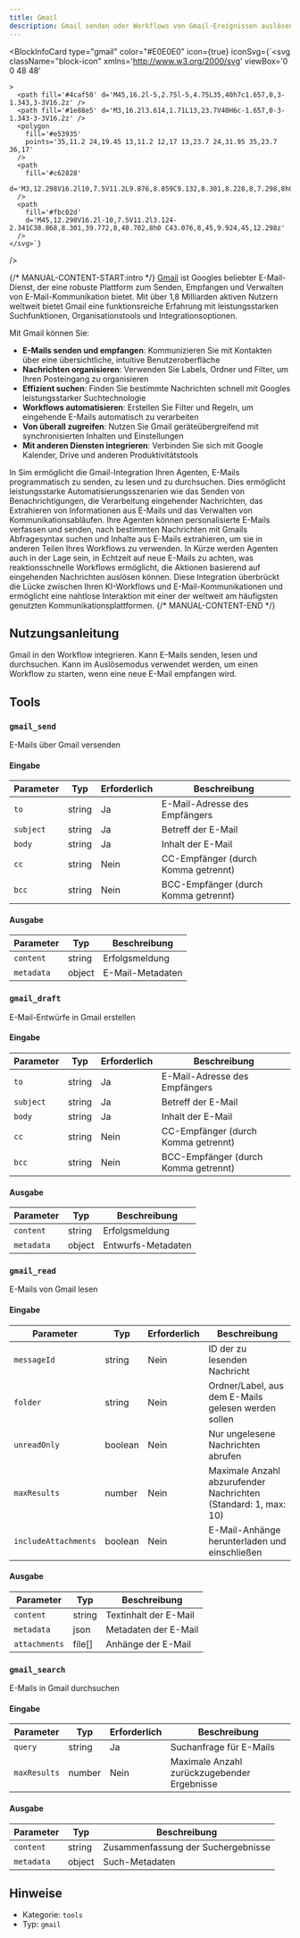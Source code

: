 ```yaml
---
title: Gmail
description: Gmail senden oder Workflows von Gmail-Ereignissen auslösen
---
```



<BlockInfoCard 
  type="gmail"
  color="#E0E0E0"
  icon={true}
  iconSvg={`<svg className="block-icon"
      xmlns='http://www.w3.org/2000/svg'
      viewBox='0 0 48 48'
      
      
      
    >
      <path fill='#4caf50' d='M45,16.2l-5,2.75l-5,4.75L35,40h7c1.657,0,3-1.343,3-3V16.2z' />
      <path fill='#1e88e5' d='M3,16.2l3.614,1.71L13,23.7V40H6c-1.657,0-3-1.343-3-3V16.2z' />
      <polygon
        fill='#e53935'
        points='35,11.2 24,19.45 13,11.2 12,17 13,23.7 24,31.95 35,23.7 36,17'
      />
      <path
        fill='#c62828'
        d='M3,12.298V16.2l10,7.5V11.2L9.876,8.859C9.132,8.301,8.228,8,7.298,8h0C4.924,8,3,9.924,3,12.298z'
      />
      <path
        fill='#fbc02d'
        d='M45,12.298V16.2l-10,7.5V11.2l3.124-2.341C38.868,8.301,39.772,8,40.702,8h0 C43.076,8,45,9.924,45,12.298z'
      />
    </svg>`}
/>

{/* MANUAL-CONTENT-START:intro */}
[Gmail](https://gmail.com) ist Googles beliebter E-Mail-Dienst, der eine robuste Plattform zum Senden, Empfangen und Verwalten von E-Mail-Kommunikation bietet. Mit über 1,8 Milliarden aktiven Nutzern weltweit bietet Gmail eine funktionsreiche Erfahrung mit leistungsstarken Suchfunktionen, Organisationstools und Integrationsoptionen.

Mit Gmail können Sie:

- **E-Mails senden und empfangen**: Kommunizieren Sie mit Kontakten über eine übersichtliche, intuitive Benutzeroberfläche
- **Nachrichten organisieren**: Verwenden Sie Labels, Ordner und Filter, um Ihren Posteingang zu organisieren
- **Effizient suchen**: Finden Sie bestimmte Nachrichten schnell mit Googles leistungsstarker Suchtechnologie
- **Workflows automatisieren**: Erstellen Sie Filter und Regeln, um eingehende E-Mails automatisch zu verarbeiten
- **Von überall zugreifen**: Nutzen Sie Gmail geräteübergreifend mit synchronisierten Inhalten und Einstellungen
- **Mit anderen Diensten integrieren**: Verbinden Sie sich mit Google Kalender, Drive und anderen Produktivitätstools

In Sim ermöglicht die Gmail-Integration Ihren Agenten, E-Mails programmatisch zu senden, zu lesen und zu durchsuchen. Dies ermöglicht leistungsstarke Automatisierungsszenarien wie das Senden von Benachrichtigungen, die Verarbeitung eingehender Nachrichten, das Extrahieren von Informationen aus E-Mails und das Verwalten von Kommunikationsabläufen. Ihre Agenten können personalisierte E-Mails verfassen und senden, nach bestimmten Nachrichten mit Gmails Abfragesyntax suchen und Inhalte aus E-Mails extrahieren, um sie in anderen Teilen Ihres Workflows zu verwenden. In Kürze werden Agenten auch in der Lage sein, in Echtzeit auf neue E-Mails zu achten, was reaktionsschnelle Workflows ermöglicht, die Aktionen basierend auf eingehenden Nachrichten auslösen können. Diese Integration überbrückt die Lücke zwischen Ihren KI-Workflows und E-Mail-Kommunikationen und ermöglicht eine nahtlose Interaktion mit einer der weltweit am häufigsten genutzten Kommunikationsplattformen.
{/* MANUAL-CONTENT-END */}

## Nutzungsanleitung

Gmail in den Workflow integrieren. Kann E-Mails senden, lesen und durchsuchen. Kann im Auslösemodus verwendet werden, um einen Workflow zu starten, wenn eine neue E-Mail empfangen wird.

## Tools

### `gmail_send`

E-Mails über Gmail versenden

#### Eingabe

| Parameter | Typ | Erforderlich | Beschreibung |
| --------- | ---- | -------- | ----------- |
| `to` | string | Ja | E-Mail-Adresse des Empfängers |
| `subject` | string | Ja | Betreff der E-Mail |
| `body` | string | Ja | Inhalt der E-Mail |
| `cc` | string | Nein | CC-Empfänger \(durch Komma getrennt\) |
| `bcc` | string | Nein | BCC-Empfänger \(durch Komma getrennt\) |

#### Ausgabe

| Parameter | Typ | Beschreibung |
| --------- | ---- | ----------- |
| `content` | string | Erfolgsmeldung |
| `metadata` | object | E-Mail-Metadaten |

### `gmail_draft`

E-Mail-Entwürfe in Gmail erstellen

#### Eingabe

| Parameter | Typ | Erforderlich | Beschreibung |
| --------- | ---- | -------- | ----------- |
| `to` | string | Ja | E-Mail-Adresse des Empfängers |
| `subject` | string | Ja | Betreff der E-Mail |
| `body` | string | Ja | Inhalt der E-Mail |
| `cc` | string | Nein | CC-Empfänger \(durch Komma getrennt\) |
| `bcc` | string | Nein | BCC-Empfänger \(durch Komma getrennt\) |

#### Ausgabe

| Parameter | Typ | Beschreibung |
| --------- | ---- | ----------- |
| `content` | string | Erfolgsmeldung |
| `metadata` | object | Entwurfs-Metadaten |

### `gmail_read`

E-Mails von Gmail lesen

#### Eingabe

| Parameter | Typ | Erforderlich | Beschreibung |
| --------- | ---- | -------- | ----------- |
| `messageId` | string | Nein | ID der zu lesenden Nachricht |
| `folder` | string | Nein | Ordner/Label, aus dem E-Mails gelesen werden sollen |
| `unreadOnly` | boolean | Nein | Nur ungelesene Nachrichten abrufen |
| `maxResults` | number | Nein | Maximale Anzahl abzurufender Nachrichten \(Standard: 1, max: 10\) |
| `includeAttachments` | boolean | Nein | E-Mail-Anhänge herunterladen und einschließen |

#### Ausgabe

| Parameter | Typ | Beschreibung |
| --------- | ---- | ----------- |
| `content` | string | Textinhalt der E-Mail |
| `metadata` | json | Metadaten der E-Mail |
| `attachments` | file[] | Anhänge der E-Mail |

### `gmail_search`

E-Mails in Gmail durchsuchen

#### Eingabe

| Parameter | Typ | Erforderlich | Beschreibung |
| --------- | ---- | -------- | ----------- |
| `query` | string | Ja | Suchanfrage für E-Mails |
| `maxResults` | number | Nein | Maximale Anzahl zurückzugebender Ergebnisse |

#### Ausgabe

| Parameter | Typ | Beschreibung |
| --------- | ---- | ----------- |
| `content` | string | Zusammenfassung der Suchergebnisse |
| `metadata` | object | Such-Metadaten |

## Hinweise

- Kategorie: `tools`
- Typ: `gmail`
